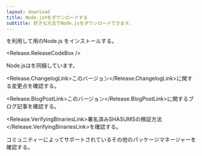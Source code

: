 ```yaml
---
layout: download
title: Node.js®をダウンロードする
subtitle: 好きな方法でNode.jsをダウンロードできます。
---
```


<section>
<Release.PlatformDropdown />を利用して<Release.OperatingSystemDropdown exclude={["AIX"]} />用のNode.js <Release.VersionDropdown />をインストールする。

<Release.ReleaseCodeBox />
</section>

<section>
Node.jsは<Release.NpmLink />を同梱しています。

<Release.ChangelogLink>このバージョン</Release.ChangelogLink>に関する変更点を確認する。

<Release.BlogPostLink>このバージョン</Release.BlogPostLink>に関するブログ記事を確認する。

<Release.VerifyingBinariesLink>署名済みSHASUMSの検証方法</Release.VerifyingBinariesLink>を確認する。

コミュニティーによってサポートされているその他の<LinkWithArrow href="/download/package-manager/all">パッケージマネージャー</LinkWithArrow>を確認する。
</section>
